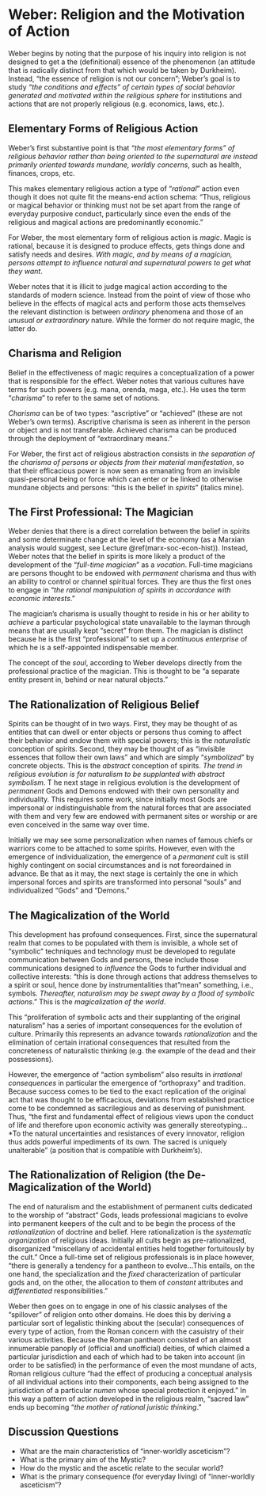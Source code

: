 # Weber: Religion and the Motivation of Action

Weber begins by noting that the purpose of his inquiry into religion is not designed to get a the (definitional) essence of the phenomenon (an attitude that is radically distinct from that which would be taken by Durkheim). Instead, "the essence of religion is not our concern"; Weber's goal is to study *"the conditions and effects" of certain types of social behavior generated and motivated within the religious sphere* for institutions and actions that are not properly religious (e.g. economics, laws, etc.).

## Elementary Forms of Religious Action

Weber's first substantive point is that *"the most elementary forms" of religious behavior rather than being oriented to the supernatural are instead primarily oriented towards mundane, worldly concerns*, such as health, finances, crops, etc.  

This makes elementary religious action a type of "*rational*" action even though it does not quite fit the means-end action schema:  "Thus, religious or magical behavior or thinking must not be set apart from the range of everyday purposive conduct, particularly since even the ends of the religious and magical actions are predominantly economic."

For Weber, the most elementary form of religious action is *magic*.  Magic is rational, because it is designed to produce effects, gets things done and satisfy needs and desires.  *With magic, and by means of a magician, persons attempt to influence natural and supernatural powers to get what they want*. 

Weber notes that it is illicit to judge magical action according to the standards of modern science. Instead from the point of view of those who believe in the effects of magical acts and perform those acts themselves the relevant distinction is between *ordinary* phenomena and those of an *unusual or extraordinary* nature.  While the former do not require magic, the latter do.

## Charisma and Religion

Belief in the effectiveness of magic requires a conceptualization of a power that is responsible for the effect.  Weber notes that various cultures have terms for such powers (e.g. mana, orenda, maga, etc.).  He uses the term "*charisma*" to refer to the same set of notions.

*Charisma* can be of two types: "ascriptive" or "achieved" (these are not Weber's own terms).  Ascriptive charisma is seen as inherent in the person or object and is not transferable.  Achieved charisma can be produced through the deployment of "extraordinary means." 

For Weber, the first act of religious abstraction consists in *the separation of the charisma of persons or objects from their material manifestation*, so that their efficacious power is now seen as emanating from an invisible quasi-personal being or force which can enter or be linked to otherwise mundane objects and persons: "this is the belief in *spirits*" (italics mine).

## The First Professional: The Magician

Weber denies that there is a direct correlation between the belief in spirits and some determinate change at the level of the economy (as a Marxian analysis would suggest, see Lecture \@ref(marx-soc-econ-hist)). Instead, Weber notes that the belief in spirits is more likely a product of the development of the "*full-time magician*" as a *vocation*.  Full-time magicians are persons thought to be endowed with *permanent* charisma and thus with an ability to control or channel spiritual forces. They are thus the first ones to engage in "*the rational manipulation of spirits in accordance with economic interests*."

The magician's charisma is usually thought to reside in his or her ability to *achieve* a particular psychological state unavailable to the layman through means that are usually kept "secret" from them. The magician is distinct because he is the first "professional" to set up a *continuous enterprise* of which he is a self-appointed indispensable member.

The concept of the *soul*, according to Weber develops directly from the professional practice of the magician.  This is thought to be "a separate entity present in, behind or near natural objects."

## The Rationalization of Religious Belief

Spirits can be thought of in two ways.  First, they may be thought of as entities that can dwell or enter objects or persons thus coming to affect their behavior and endow them with special powers; this is the *naturalistic* conception of spirits. Second, they may be thought of as "invisible essences that follow their own laws" and which are simply "*symbolized*" by concrete objects.  This is the *abstract* conception of spirits.  *The trend in religious evolution is for naturalism to be supplanted with abstract symbolism*.
T
he next stage in religious evolution is the development of *permanent* Gods and Demons endowed with their own personality and individuality. This requires some work, since initially most Gods are impersonal or indistinguishable from the natural forces that are associated with them and very few are endowed with permanent sites or worship or are even conceived in the same way over time.  

Initially we may see some personalization when names of famous chiefs or warriors come to be attached to some spirits. However, even with the emergence of individualization, the emergence of a *permanent* cult is still highly contingent on social circumstances and is not foreordained in advance.  Be that as it may, the next stage is certainly the one in which impersonal forces and spirits are transformed into personal "souls" and individualized "Gods" and "Demons." 

## The Magicalization of the World

This development has profound consequences.  First, since the  supernatural realm that comes to be populated with them is invisible, a whole set of "symbolic" techniques and technology must be developed to regulate communication between Gods and persons, these include those communications designed to *influence* the Gods to further individual and collective interests: "this is done through actions that address themselves to a spirit or soul, hence done by instrumentalities that "mean" something, i.e., symbols. *Thereafter, naturalism may be swept away by a flood of symbolic actions*."  This is the *magicalization of the world*.

This "proliferation of symbolic acts and their supplanting of the original naturalism" has a series of important consequences for the evolution of culture. Primarily this represents an advance towards *rationalization* and the elimination of certain irrational consequences that resulted from the concreteness of naturalistic thinking (e.g. the example of the dead and their possessions).

However, the emergence of "action symbolism" also results in *irrational consequences* in particular the emergence of "orthopraxy" and tradition.   Because success comes to be tied to the exact replication of the original act that was thought to be efficacious, deviations from established practice come to be condemned as sacrilegious and as deserving of punishment. Thus, "the first and fundamental effect of religious views upon the conduct of life and therefore upon economic activity was generally stereotyping...*To the natural uncertainties and resistances of every innovator, religion thus adds powerful impediments of its own.  The sacred is uniquely unalterable" (a position that is compatible with Durkheim's).

## The Rationalization of Religion (the De-Magicalization of the World)

The end of naturalism and the establishment of permanent cults dedicated to the worship of "abstract" Gods, leads professional magicians to evolve into permanent keepers of the cult and to be begin the process of the *rationalization* of doctrine and belief. Here rationalization is the *systematic organization* of religious ideas.
Initially all cults begin as pre-rationalized, disorganized "miscellany of accidental entities held together fortuitously by the cult." Once a full-time set of religious professionals is in place however, "there is generally a tendency for a pantheon to evolve...This entails, on the one hand, the specialization and the *fixed* characterization of particular gods and, on the other, the allocation to them of *constant* attributes and *differentiated* responsibilities."

Weber then goes on to engage in one of his classic analyses of the "spillover" of religion onto other domains. He does this by deriving a particular sort of legalistic thinking about the (secular) consequences of every type of action, from the Roman concern with the casuistry of their various activities. Because the Roman pantheon consisted of an almost innumerable panoply of (official and unofficial) deities, of which claimed a particular jurisdiction and each of which had to be taken into account (in order to be satisfied) in the performance of even the most mundane of acts, Roman religious culture "had the effect of producing a conceptual analysis of all individual actions into their components, each being assigned to the jurisdiction of a particular *numen* whose special protection it enjoyed." In this way a pattern of action developed in the religious realm, "sacred law" ends up becoming "*the mother of rational juristic thinking*."

## Discussion Questions
- What are the main characteristics of "inner-worldly asceticism"?
- What is the primary aim of the Mystic?
- How do the mystic and the ascetic relate to the secular world?
- What is the primary consequence (for everyday living) of "inner-worldly asceticism"?
